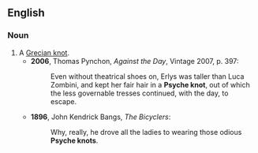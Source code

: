 ==English==
===Noun===
{{en-noun|sg=[[Psyche]] [[knot]]}}

# A [[Grecian knot]].
#*'''2006''', Thomas Pynchon, ''Against the Day'', Vintage 2007, p. 397:
#*:Even without theatrical shoes on, Erlys was taller than Luca Zombini, and kept her fair hair in a '''Psyche knot''', out of which the less governable tresses continued, with the day, to escape.
#*'''1896''', John Kendrick Bangs, ''The Bicyclers'':
#*:Why, really, he drove all the ladies to wearing those odious '''Psyche knots'''.